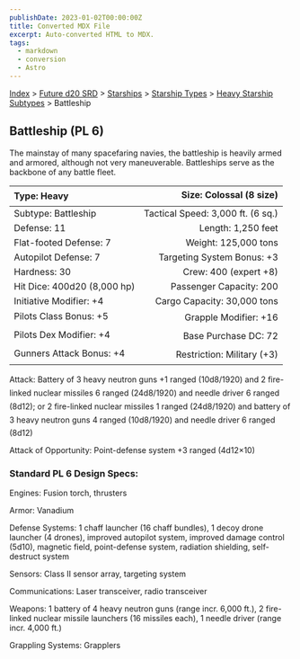 ```yaml
---
publishDate: 2023-01-02T00:00:00Z
title: Converted MDX File
excerpt: Auto-converted HTML to MDX.
tags:
  - markdown
  - conversion
  - Astro
---
```


[Index](-index) > [Future d20 SRD](future-d20-srd-index) > [Starships](future-d20-srd-starships-index) > [Starship Types](future-d20-srd-starships-starship-types-index) > [Heavy Starship Subtypes](future-d20-srd-starships-starship-types-heavy-starship-subtypes-index) > Battleship

## Battleship (PL 6)

The mainstay of many spacefaring navies, the battleship is heavily armed and armored, although not very maneuverable. Battleships serve as the backbone of any battle fleet.

| Type: Heavy                 |           Size: Colossal (8 size) |
| :-------------------------- | --------------------------------: |
| Subtype: Battleship         | Tactical Speed: 3,000 ft. (6 sq.) |
| Defense: 11                 |                Length: 1,250 feet |
| Flat-footed Defense: 7      |              Weight: 125,000 tons |
| Autopilot Defense: 7        |        Targeting System Bonus: +3 |
| Hardness: 30                |             Crew: 400 (expert +8) |
| Hit Dice: 400d20 (8,000 hp) |           Passenger Capacity: 200 |
| Initiative Modifier: +4     |       Cargo Capacity: 30,000 tons |
| Pilots Class Bonus: +5      |             Grapple Modifier: +16 |
| Pilots Dex Modifier: +4     |              Base Purchase DC: 72 |
| Gunners Attack Bonus: +4    |        Restriction: Military (+3) |

Attack: Battery of 3 heavy neutron guns +1 ranged (10d8/1920) and 2 fire-linked nuclear missiles 6 ranged (24d8/1920) and needle driver 6 ranged (8d12); or 2 fire-linked nuclear missiles 1 ranged (24d8/1920) and battery of 3 heavy neutron guns 4 ranged (10d8/1920) and needle driver 6 ranged (8d12)

Attack of Opportunity: Point-defense system +3 ranged (4d12×10)

### Standard PL 6 Design Specs:

Engines: Fusion torch, thrusters

Armor: Vanadium

Defense Systems: 1 chaff launcher (16 chaff bundles), 1 decoy drone launcher (4 drones), improved autopilot system, improved damage control (5d10), magnetic field, point-defense system, radiation shielding, self-destruct system

Sensors: Class II sensor array, targeting system

Communications: Laser transceiver, radio transceiver

Weapons: 1 battery of 4 heavy neutron guns (range incr. 6,000 ft.), 2 fire-linked nuclear missile launchers (16 missiles each), 1 needle driver (range incr. 4,000 ft.)

Grappling Systems: Grapplers
